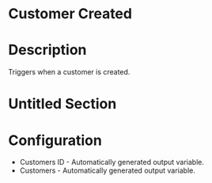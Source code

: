 ﻿# Customer Created

# Description

Triggers when a customer is created.

# Untitled Section

# Configuration







* Customers ID - Automatically generated output variable.
* Customers - Automatically generated output variable.
